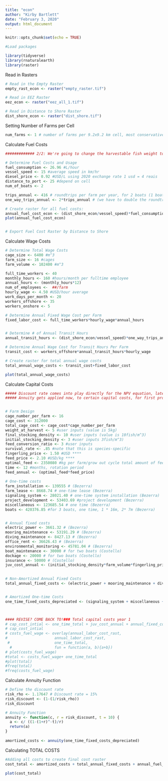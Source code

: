 ```yaml
---
title: "econ"
author: "Kirby Bartlett"
date: "February 3, 2020"
output: html_document
---
```


```r
knitr::opts_chunk$set(echo = TRUE)
```

```r
#Load packages

library(tidyverse)
library(rnaturalearth)
library(raster)

```

Read in Rasters
```r

# Read in the Empty Raster
empty_rast_econ <- raster("empty_raster.tif")

# Read in EEZ Raster
eez_econ <- raster("eez_all_1.tif")

# Read in Distance to Shore Raster
dist_shore_econ <- raster("dist_shore.tif")
```

Setting Number of Farms per Cell
```r

num_farms <- 1 # number of farms per 9.2x9.2 km cell, most conservative estimate of 16 cages per/farm (per cell)
```

Calculate Fuel Costs
```r

############# 2/2: We're going to change the harvestable fish weight to 5kg!

# Determine Fuel Costs and Usage
fuel_consumption <- 26.96 #L/hour
vessel_speed <- 15 #average speed in km/hr
diesel_price <- 0.92 #USD/L using 2020 exchange rate 1 usd = 4 reais
distance_to_port <- 25 #depend on cell
num_of_boats <- 2

trips_annual <- 416 # roundtrips per farm per year, for 2 boats (1 boat @ 5 trips/week, 1 @ 8 trips per week, and 52 weeks a year)
one_way_trips_annual <- 2*trips_annual # (we have to double the roundtrips because we need to take into account that distance traveled happens TWICE for every round trip)

# Create raster for all fuel costs:
annual_fuel_cost_econ <- (dist_shore_econ/vessel_speed)*fuel_consumption*diesel_price*one_way_trips_annual
plot(annual_fuel_cost_econ)


# Export Fuel Cost Raster by Distance to Shore
```

Calculate Wage Costs
```r

# Determine Total Wage Costs
cage_size <- 6400 #m^3
farm_size <- 16 #cages
farm_volume <- 102400 #m^3

full_time_workers <- 40
monthly_hours <- 160 #hours/month per fulltime employee
annual_hours <- (monthly_hours*12)
num_of_employees <-  ##/farm
hourly_wage <- 4.50 #USD/hour average
work_days_per_month <- 20
workers_offshore <- 35
workers_onshore <- 5

# Determine Annual Fixed Wage Cost per Farm
fixed_labor_cost <- full_time_workers*hourly_wage*annual_hours


# Determine # of Annual Transit Hours
annual_transit_hours <- (dist_shore_econ/vessel_speed)*one_way_trips_annual

# Determine Annual Wage Cost for Transit Hours Per Farm
transit_cost <- workers_offshore*annual_transit_hours*hourly_wage

# Create raster for total annual wage costs
total_annual_wage_costs <- transit_cost+fixed_labor_cost

plot(total_annual_wage_costs)

```


Calculate Capital Costs
```r

##### Discount rate comes into play directly for the NPV equation, later.
##### Annuity gets applied now, to certain capital costs, for first profit calculation.


# Farm Design
cage_number_per_farm <- 16
cage_cost <- 312000
total_cage_cost <- cage_cost*cage_number_per_farm
weight_at_harvest <- 5 #user inputs (value is 5kg)
final_stocking_density <- 10 #user inputs (value is 10fish/m^3)
initial_stocking_density <- 3 #user inputs 3fish/m^3)
feed_conversion_ratio <- 3 #user inputs
survival_rate <- .85 #note that this is species-specific
fingerling_price <- 1.50 #USD ****
feed_price <- 2.10 #USD/kg ****
optimal_feed <- 2350080 #kg per farm/grow out cycle total amount of feed
time <- 12 #months, rotation period
feed_annual <- (optimal_feed*feed_price)
 
# One-time costs
farm_installation <- 139555 # (Bezerra)
farm_lease <- 8668.74 # one-time lease (Bezerra)
signaling_system <- 28021.40 # one-time system installation (Bezerra)
project_development <- 53403.69 #project development (Bezerra)
miscellaneous <- 123685.54 # one time (Bezerra)
boats <- 420376.85 #for 3 boats, one time, 1 * 16m, 2* 7m (Bezerra)


# Annual fixed costs
electric_power <- 3661.32 # (Bezerra)
mooring_maintenance <- 53191.29 # (Bezerra)
diving_maintenance <- 8427.13 # (Bezerra)
office_rent <- 36626.43 # (Bezerra)
environmental_monitoring <- 45781.04 # (Bezerra)
boat_maintenance <- 30000 # for two boats (Costello)
dockage <- 20000 # for two boats (Costello)
insurance <- 50000 # (Costello)
juv_cost_annual <- (initial_stocking_density*farm_volume*fingerling_price) # yearly cost
 

# Non-Amortized Annual Fixed Costs
total_annual_fixed_costs <- (electric_power + mooring_maintenance + diving_maintenance + office_rent + environmental_monitoring + boat_maintenance + dockage + insurance + feed_annual + juv_cost_annual)


# Amortized One-time Costs
one_time_fixed_costs_depreciated <- (signaling_system + miscellaneous + boats + total_cage_cost + farm_installation + farm_lease + project_development) #### ONLY PART TO AMORTIZE



#### REVISE? COME BACK TO!### Total capital costs year 1
# cap_cost_intial <- one_time_total + juv_cost_annual + annual_fixed_costs + feed_annual
# cap_cost_intial
# costs_fuel_wage <- overlay(annual_labor_cost_rast,
#                     annual_labor_cost_rast,
 #                    one_time_total,
  #                   fun = function(a, b){a+b})
# plot(costs_fuel_wage)
#total <- costs_fuel_wage+ one_time_total
#plot(total)
#freq(total)
#freq(costs_fuel_wage)
```


Calculate Annuity Function
```r

# Define the discount rate
risk_rho <- 1.17647 # Discount rate = 15%
risk_discount <- (1-(1/risk_rho))
risk_discount

# Annuity Function
annuity <- function(c, r = risk_discount, t = 10) {
  a <- c/ ((1-(1+r)^-t)/r)
  return(a)
}
  
amortized_costs <- annuity(one_time_fixed_costs_depreciated)

```

Calculating TOTAL COSTS
```r

#Adding all costs to create final cost raster
cost_total <- amortized_costs + total_annual_fixed_costs + annual_fuel_cost_econ + total_annual_wage_costs

plot(cost_total)

```


